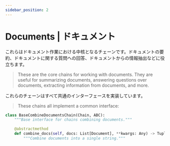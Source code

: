 ```yaml
---
sidebar_position: 2
---
```


# Documents | ドキュメント

これらはドキュメント作業における中核となるチェーンです。ドキュメントの要約、ドキュメントに関する質問への回答、ドキュメントからの情報抽出などに役立ちます。

> These are the core chains for working with documents. They are useful for summarizing documents, answering questions over documents, extracting information from documents, and more.

これらのチェーンはすべて共通のインターフェースを実装しています。

> These chains all implement a common interface:

```python
class BaseCombineDocumentsChain(Chain, ABC):
    """Base interface for chains combining documents."""

    @abstractmethod
    def combine_docs(self, docs: List[Document], **kwargs: Any) -> Tuple[str, dict]:
        """Combine documents into a single string."""

```


<DocCardList />
